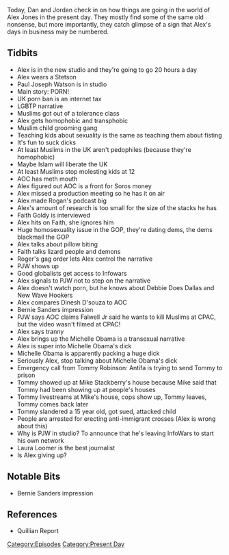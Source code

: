 {{DEFAULTSORT:
    #_EPISODE_0273:March 5-6, 2019
}}{{Episode
    | title             = March 5-6, 2019
    | caption           = [https://knowledgefight.libsyn.com/knowledge-fight-march-5-6-2019 Listen to this episode on Libsyn]
    | episodeNumber     = 273
    | length            = 02:19:51
    | airDate           = March 8, 2019
    | coverageStartDate = March 5, 2019
    | coverageEndDate   = March 6, 2019
    | episodeType       = [[:Category:Present Day|Present Day]]
    | appearance        = [[Paul Joseph Watson]], [[Alexandria Ocasio-Cortez]], [[Faith Goldy]], [[Roger Stone]], [[Dinesh D'Souza]], [[Jerry Falwell Jr]], [[Michelle Obama]], [[Tommy Robinson]], [[Mike Stackberry]], [[Laura Loomer]]
    | oocDrop           = Tommy Robinson is a modern day Moses
    | previousEpisode   = [[272: December 20, 2012]]
    | nextEpisode       = [[274: Ask Alex Anything]]
}}

{{Stub}}

Today, Dan and Jordan check in on how things are going in the world of Alex Jones in the present day. They mostly find some of the same old nonsense, but more importantly, they catch glimpse of a sign that Alex's days in business may be numbered.

==Tidbits==

*Alex is in the new studio and they're going to go 20 hours a day
*Alex wears a Stetson
*Paul Joseph Watson is in studio
*Main story: PORN!
*UK porn ban is an internet tax
*LGBTP narrative
*Muslims got out of a tolerance class
*Alex gets homophobic and transphobic
*Muslim child grooming gang
*Teaching kids about sexuality is the same as teaching them about fisting
*It's fun to suck dicks
*At least Muslims in the UK aren't pedophiles (because they're homophobic)
*Maybe Islam will liberate the UK
*At least Muslims stop molesting kids at 12
*AOC has meth mouth
*Alex figured out AOC is a front for Soros money
*Alex missed a production meeting so he has it on air
*Alex made Rogan's podcast big
*Alex's amount of research is too small for the size of the stacks he has
*Faith Goldy is interviewed
*Alex hits on Faith, she ignores him
*Huge homosexuality issue in the GOP, they're dating dems, the dems blackmail the GOP
*Alex talks about pillow biting
*Faith talks lizard people and demons
*Roger's gag order lets Alex control the narrative
*PJW shows up
*Good globalists get access to Infowars
*Alex signals to PJW not to step on the narrative
*Alex doesn't watch porn, but he knows about Debbie Does Dallas and New Wave Hookers
*Alex compares Dinesh D'souza to AOC
*Bernie Sanders impression
*PJW says AOC claims Falwell Jr said he wants to kill Muslims at CPAC, but the video wasn't filmed at CPAC!
*Alex says tranny
*Alex brings up the Michelle Obama is a transexual narrative
*Alex is super into Michelle Obama's dick
*Michelle Obama is apparently packing a huge dick
*Seriously Alex, stop talking about Michelle Obama's dick
*Emergency call from Tommy Robinson: Antifa is trying to send Tommy to prison
*Tommy showed up at Mike Stackberry's house because Mike said that Tommy had been showing up at people's houses
*Tommy livestreams at Mike's house, cops show up, Tommy leaves, Tommy comes back later
*Tommy slandered a 15 year old, got sued, attacked child
*People are arrested for erecting anti-immigrant crosses (Alex is wrong about this)
*Why is PJW in studio? To announce that he's leaving InfoWars to start his own network
*Laura Loomer is the best journalist
*Is Alex giving up?

==Notable Bits==

*Bernie Sanders impression

==References==

*Quillian Report

[[Category:Episodes]]
[[Category:Present Day]]